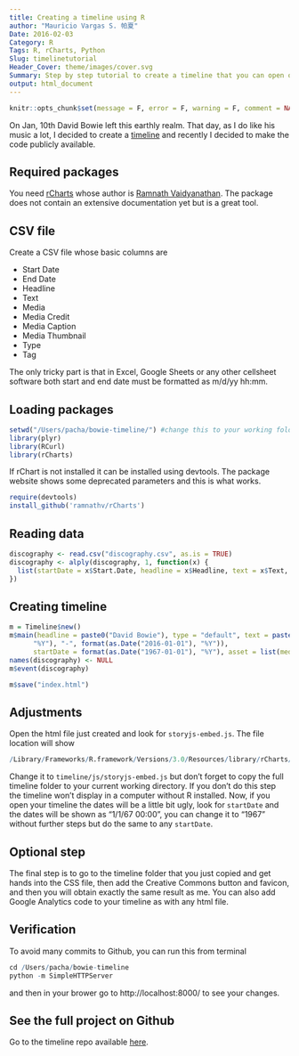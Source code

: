 ```yaml
---
title: Creating a timeline using R
author: "Mauricio Vargas S. 帕夏"
Date: 2016-02-03
Category: R
Tags: R, rCharts, Python
Slug: timelinetutorial
Header_Cover: theme/images/cover.svg
Summary: Step by step tutorial to create a timeline that you can open on any browser.
output: html_document
---
```


```r
knitr::opts_chunk$set(message = F, error = F, warning = F, comment = NA, fig.align = 'center', dpi = 100, fig.width=6, fig.height=5, tidy = F, cache.path = '.cache/', fig.path = '../content/ggplottutorial2/')
```

On Jan, 10th David Bowie left this earthly realm. That day, as I do like his music a lot, I decided to create a [timeline](http://pachamaltese.github.io/bowie-timeline) and recently I decided to make the code publicly available.

## Required packages
You need [rCharts](http://ramnathv.github.io/rCharts/) whose author is [Ramnath Vaidyanathan](https://twitter.com/ramnath_vaidya). The package does not contain an extensive documentation yet but is a great tool.

## CSV file
Create a CSV file whose basic columns are

  * Start Date
  * End Date
  * Headline
  * Text
  * Media
  * Media Credit
  * Media Caption
  * Media Thumbnail
  * Type	
  * Tag

The only tricky part is that in Excel, Google Sheets or any other cellsheet software both start and end date must be formatted as m/d/yy hh:mm.

## Loading packages
```r
setwd("/Users/pacha/bowie-timeline/") #change this to your working folder
library(plyr)
library(RCurl)
library(rCharts)
```
If rChart is not installed it can be installed using devtools. The package website shows some deprecated parameters and this is what works.
```r
require(devtools)
install_github('ramnathv/rCharts')
```

## Reading data
```r
discography <- read.csv("discography.csv", as.is = TRUE)
discography <- alply(discography, 1, function(x) {
  list(startDate = x$Start.Date, headline = x$Headline, text = x$Text, asset = list(media = x$Media))
})
```

## Creating timeline
```r
m = Timeline$new()
m$main(headline = paste0("David Bowie"), type = "default", text = paste0("Discography ", format(as.Date("1967-01-01"), 
      "%Y"), "-", format(as.Date("2016-01-01"), "%Y")), 
      startDate = format(as.Date("1967-01-01"), "%Y"), asset = list(media = "img/cover.jpg"))
names(discography) <- NULL
m$event(discography)

m$save("index.html")
```

## Adjustments
Open the html file just created and look for `storyjs-embed.js`. The file location will show 
```r
/Library/Frameworks/R.framework/Versions/3.0/Resources/library/rCharts/libraries/timeline/js/storyjs-embed.js 
```
Change it to `timeline/js/storyjs-embed.js` but don't forget to copy the full timeline folder to your current working directory. If you don't do this step the timeline won't display in a computer without R installed.
Now, if you open your timeline the dates will be a little bit ugly, look for `startDate` and the dates will be shown as "1/1/67 00:00", you can change it to "1967" without further steps but do the same to any `startDate`.

## Optional step
The final step is to go to the timeline folder that you just copied and get hands into the CSS file, then add the Creative Commons button and favicon, and then you will obtain exactly the same result as me. You can also add Google Analytics code to your timeline as with any html file.

## Verification
To avoid many commits to Github, you can run this from terminal 
```r
cd /Users/pacha/bowie-timeline
python -m SimpleHTTPServer
```
and then in your brower go to http://localhost:8000/ to see your changes.

## See the full project on Github
Go to the timeline repo available [here](https://github.com/pachamaltese/bowie-timeline).